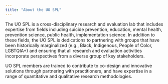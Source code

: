 ```yaml
---
title: "About the UO SPL"
---
```


The UO SPL is a cross-disciplinary research and evaluation lab that includes expertise from fields including suicide prevention, education, mental health, prevention science, public health, implementation science. In addition to these fields, the UO SPL is dedications to partnering with groups that have been historically marginalized (e.g., Black, Indigenous, People of Color, LGBTQIA+) and ensuring that all research and evaluation activities incorporate perspectives from a diverse group of key stakeholders.

UO SPL members are trained to contribute to co-design and innovative solutions through partnering with practitioners, and have expertise in a range of quantitative and qualitative research methodologies.